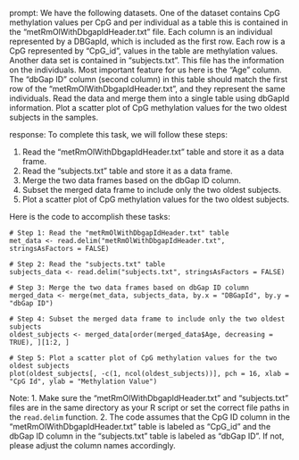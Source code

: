 prompt:
We have the following datasets. One of the dataset contains CpG methylation values per CpG and per individual as a table this is contained in the “metRmOlWithDbgapIdHeader.txt” file. Each column is an individual represented by a DBGapId, which is included as the first row. Each row is a CpG represented by "CpG_id", values in the table are methylation values. Another data set is contained in “subjects.txt”. This file has the information on the individuals. Most important feature for us here is the "Age" column. The "dbGap ID" column (second column) in this table should match the first row of the "metRmOlWithDbgapIdHeader.txt", and they represent the same individuals. Read the data and merge them into a single table using dbGapId information. Plot a scatter plot of CpG methylation values for the two oldest subjects in the samples.

response:
To complete this task, we will follow these steps:

1. Read the "metRmOlWithDbgapIdHeader.txt" table and store it as a data frame.
2. Read the "subjects.txt" table and store it as a data frame.
3. Merge the two data frames based on the dbGap ID column.
4. Subset the merged data frame to include only the two oldest subjects.
5. Plot a scatter plot of CpG methylation values for the two oldest subjects.

Here is the code to accomplish these tasks:

```
# Step 1: Read the "metRmOlWithDbgapIdHeader.txt" table
met_data <- read.delim("metRmOlWithDbgapIdHeader.txt", stringsAsFactors = FALSE)

# Step 2: Read the "subjects.txt" table
subjects_data <- read.delim("subjects.txt", stringsAsFactors = FALSE)

# Step 3: Merge the two data frames based on dbGap ID column
merged_data <- merge(met_data, subjects_data, by.x = "DBGapId", by.y = "dbGap ID")

# Step 4: Subset the merged data frame to include only the two oldest subjects
oldest_subjects <- merged_data[order(merged_data$Age, decreasing = TRUE), ][1:2, ]

# Step 5: Plot a scatter plot of CpG methylation values for the two oldest subjects
plot(oldest_subjects[, -c(1, ncol(oldest_subjects))], pch = 16, xlab = "CpG Id", ylab = "Methylation Value")
```

Note: 
1. Make sure the "metRmOlWithDbgapIdHeader.txt" and "subjects.txt" files are in the same directory as your R script or set the correct file paths in the `read.delim` function.
2. The code assumes that the CpG ID column in the "metRmOlWithDbgapIdHeader.txt" table is labeled as "CpG_id" and the dbGap ID column in the "subjects.txt" table is labeled as "dbGap ID". If not, please adjust the column names accordingly.
